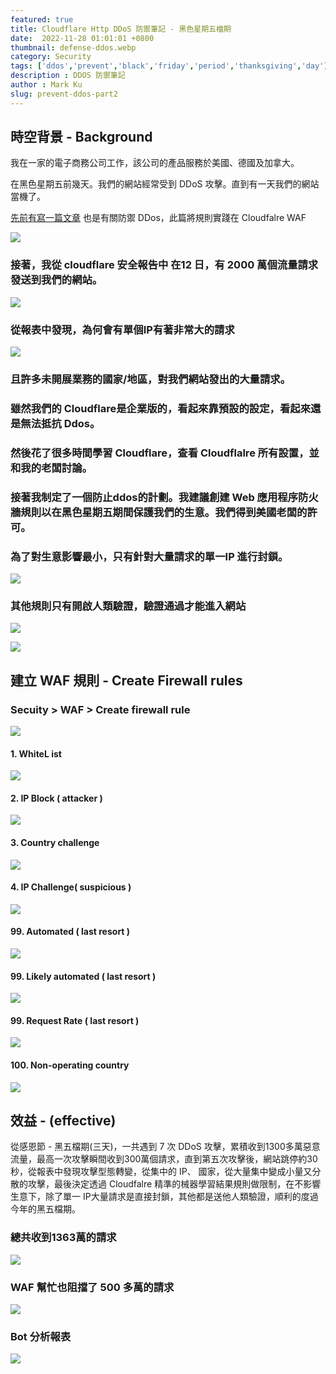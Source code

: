```yaml
---
featured: true
title: Cloudflare Http DDoS 防禦筆記 - 黑色星期五檔期
date:  2022-11-28 01:01:01 +0800
thumbnail: defense-ddos.webp
category: Security
tags: ['ddos','prevent','black','friday','period','thanksgiving','day']
description : DDOS 防禦筆記
author : Mark Ku
slug: prevent-ddos-part2
---
```


## 時空背景 - Background
我在一家的電子商務公司工作，該公司的產品服務於美國、德國及加拿大。  

在黑色星期五前幾天。我們的網站經常受到 DDoS 攻擊。直到有一天我們的網站當機了。

[先前有寫一篇文章](https://blog.markkulab.net/2022/01/16/prevent-ddos/) 也是有關防禦 DDos，此篇將規則實踐在 Cloudfalre WAF

![](https://i.imgur.com/nANZAqj.png)

### 接著，我從 cloudflare 安全報告中 在12 日，有 2000 萬個流量請求發送到我們的網站。

![](https://i.imgur.com/ZZcMKIn.png)

### 從報表中發現，為何會有單個IP有著非常大的請求

![](https://i.imgur.com/fd3Hjn1.png)
### 且許多未開展業務的國家/地區，對我們網站發出的大量請求。

### 雖然我們的 Cloudflare是企業版的，看起來靠預設的設定，看起來還是無法抵抗 Ddos。

### 然後花了很多時間學習 Cloudflare，查看 Cloudflalre 所有設置，並和我的老闆討論。

### 接著我制定了一個防止ddos的計劃。我建議創建 Web 應用程序防火牆規則以在黑色星期五期間保護我們的生意。我們得到美國老闆的許可。

### 為了對生意影響最小，只有針對大量請求的單一IP 進行封鎖。
![](https://i.imgur.com/DhNvfeN.png)

### 其他規則只有開啟人類驗證，驗證通過才能進入網站
![](https://i.imgur.com/P0OLwSP.png)

![](https://i.imgur.com/Gd5SfbS.png)

## 建立 WAF 規則 - Create Firewall rules
### Secuity > WAF > Create firewall rule
![](https://i.imgur.com/W9JrIh1.png)

#### 1. WhiteL ist
![](https://i.imgur.com/jCN1Q5Q.png)

#### 2. IP Block ( attacker )
![](https://i.imgur.com/CggFyEH.png)

#### 3. Country challenge
![](https://i.imgur.com/CnZ7q6V.png)

#### 4. IP Challenge( suspicious )
![](https://i.imgur.com/4dMWWvS.png)

#### 99. Automated ( last resort )
![](https://i.imgur.com/b8SdAzv.png)

#### 99. Likely automated ( last resort )
![](https://i.imgur.com/1PDyWAK.png)

#### 99. Request Rate ( last resort )
![](https://i.imgur.com/7yXmDJ1.png)

#### 100. Non-operating country
![](https://i.imgur.com/ktMCQCe.png)

## 效益 - (effective) 
從感恩節 - 黑五檔期(三天)，一共遇到 7 次 DDoS 攻擊，累積收到1300多萬惡意流量，最高一次攻擊瞬間收到300萬個請求，直到第五次攻擊後，網站跳停約30秒，從報表中發現攻擊型態轉變，從集中的 IP、 國家，從大量集中變成小量又分散的攻擊，最後決定透過 Cloudfalre 精準的械器學習結果規則做限制，在不影響生意下，除了單一 IP大量請求是直接封鎖，其他都是送他人類驗證，順利的度過今年的黑五檔期。

### 總共收到1363萬的請求
![](https://i.imgur.com/RZijw3y.png)

### WAF 幫忙也阻擋了 500 多萬的請求
![](https://i.imgur.com/yLnNpgS.png)

### Bot 分析報表
![](https://i.imgur.com/q9OEuh6.png)

